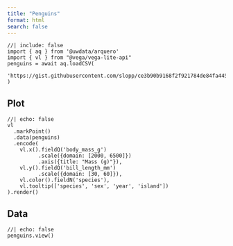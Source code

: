 ```yaml
---
title: "Penguins"
format: html
search: false
---
```


```ojs
//| include: false
import { aq } from '@uwdata/arquero'
import { vl } from "@vega/vega-lite-api"
penguins = await aq.loadCSV(
  'https://gist.githubusercontent.com/slopp/ce3b90b9168f2f921784de84fa445651/raw/4ecf3041f0ed4913e7c230758733948bc561f434/penguins.csv'
)
```

::: {.panel-tabset}

## Plot

```ojs
//| echo: false
vl
  .markPoint()    
  .data(penguins)
  .encode(
    vl.x().fieldQ('body_mass_g')
          .scale({domain: [2000, 6500]}) 
          .axis({title: "Mass (g)"}),
    vl.y().fieldQ('bill_length_mm')     
          .scale({domain: [30, 60]}),
    vl.color().fieldN('species'),
    vl.tooltip(['species', 'sex', 'year', 'island'])
).render()
```

## Data

```ojs
//| echo: false
penguins.view()
```

:::



